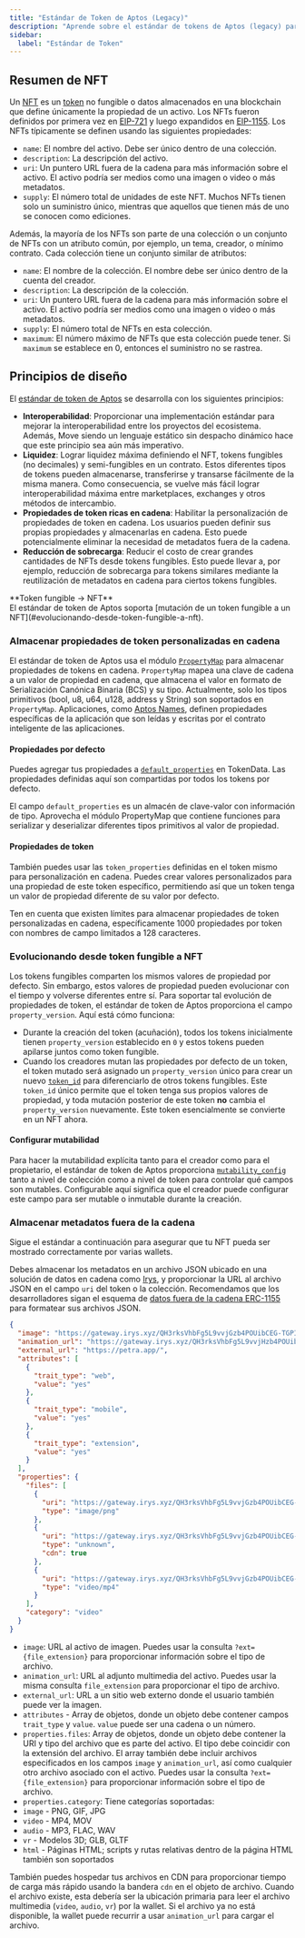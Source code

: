 ```yaml
---
title: "Estándar de Token de Aptos (Legacy)"
description: "Aprende sobre el estándar de tokens de Aptos (legacy) para el desarrollo de contratos inteligentes Move."
sidebar:
  label: "Estándar de Token"
---
```




## Resumen de NFT

Un [NFT](https://en.wikipedia.org/wiki/Non-fungible_token) es un [token](https://github.com/aptos-labs/aptos-core/blob/main/aptos-move/framework/aptos-token/sources/token.move) no fungible o datos almacenados en una blockchain que
define únicamente la propiedad de un activo. Los NFTs fueron definidos por primera vez en [EIP-721](https://eips.ethereum.org/EIPS/eip-721)
y luego expandidos en [EIP-1155](https://eips.ethereum.org/EIPS/eip-1155).
Los NFTs típicamente se definen usando las siguientes propiedades:

- `name`: El nombre del activo. Debe ser único dentro de una colección.
- `description`: La descripción del activo.
- `uri`: Un puntero URL fuera de la cadena para más información sobre el activo. El
  activo podría ser medios como una imagen o video o más metadatos.
- `supply`: El número total de unidades de este NFT. Muchos NFTs tienen solo un
  suministro único, mientras que aquellos que tienen más de uno se conocen como ediciones.

Además, la mayoría de los NFTs son parte de una colección o un conjunto de NFTs con un
atributo común, por ejemplo, un tema, creador, o mínimo contrato. Cada colección
tiene un conjunto similar de atributos:

- `name`: El nombre de la colección. El nombre debe ser único dentro de la
  cuenta del creador.
- `description`: La descripción de la colección.
- `uri`: Un puntero URL fuera de la cadena para más información sobre el activo. El
  activo podría ser medios como una imagen o video o más metadatos.
- `supply`: El número total de NFTs en esta colección.
- `maximum`: El número máximo de NFTs que esta colección puede tener. Si
  `maximum` se establece en 0, entonces el suministro no se rastrea.

## Principios de diseño

El [estándar de token de Aptos](https://github.com/aptos-labs/aptos-core/blob/main/aptos-move/framework/aptos-token/sources/token.move) se desarrolla con los siguientes principios:

- **Interoperabilidad**: Proporcionar una implementación estándar para mejorar
  la interoperabilidad entre los proyectos del ecosistema. Además, Move siendo un lenguaje
  estático sin despacho dinámico hace que este principio sea aún más imperativo.
- **Liquidez**: Lograr liquidez máxima definiendo el NFT, tokens fungibles
  (no decimales) y semi-fungibles en un contrato. Estos diferentes tipos de
  tokens pueden almacenarse, transferirse y transarse fácilmente de la misma manera. Como
  consecuencia, se vuelve más fácil lograr interoperabilidad máxima entre
  marketplaces, exchanges y otros métodos de intercambio.
- **Propiedades de token ricas en cadena**: Habilitar la personalización de propiedades de token
  en cadena. Los usuarios pueden definir sus propias propiedades y almacenarlas en cadena. Esto
  puede potencialmente eliminar la necesidad de metadatos fuera de la cadena.
- **Reducción de sobrecarga**: Reducir el costo de crear grandes cantidades de NFTs desde
  tokens fungibles. Esto puede llevar a, por ejemplo, reducción de sobrecarga para tokens
  similares mediante la reutilización de metadatos en cadena para ciertos tokens fungibles.

<Aside type="note">
  **Token fungible → NFT**<br />
  El estándar de token de Aptos soporta [mutación de un token fungible a un
  NFT](#evolucionando-desde-token-fungible-a-nft).
</Aside>

### Almacenar propiedades de token personalizadas en cadena

El estándar de token de Aptos usa el módulo [`PropertyMap`](https://github.com/aptos-labs/aptos-core/blob/main/aptos-move/framework/aptos-token/sources/property_map.move) para almacenar propiedades
de tokens en cadena. `PropertyMap` mapea una clave de cadena a un valor de propiedad
en cadena, que almacena el valor en formato de Serialización Canónica Binaria (BCS)
y su tipo. Actualmente, solo los tipos primitivos (bool, u8, u64, u128, address y
String) son soportados en `PropertyMap`. Aplicaciones, como [Aptos Names](https://www.aptosnames.com/),
definen propiedades específicas de la aplicación que son leídas y escritas por el
contrato inteligente de las aplicaciones.

#### Propiedades por defecto

Puedes agregar tus propiedades a [`default_properties`](https://github.com/aptos-labs/aptos-core/blob/e62fd09cb1c916d857fa655b3f174991ef8698b3/aptos-move/framework/aptos-token/sources/token.move#L98) en TokenData. Las
propiedades definidas aquí son compartidas por todos los tokens por defecto.

El campo `default_properties` es un almacén de clave-valor con información de tipo. Aprovecha
el módulo PropertyMap que contiene funciones para serializar y
deserializar diferentes tipos primitivos al valor de propiedad.

#### Propiedades de token

También puedes usar las `token_properties` definidas en el token mismo para
personalización en cadena. Puedes crear valores personalizados para una propiedad de este
token específico, permitiendo así que un token tenga un valor de propiedad diferente de
su valor por defecto.

Ten en cuenta que existen límites para almacenar propiedades de token personalizadas en cadena, específicamente
1000 propiedades por token con nombres de campo limitados a 128 caracteres.

### Evolucionando desde token fungible a NFT

Los tokens fungibles comparten los mismos valores de propiedad por defecto. Sin embargo, estos valores de propiedad
pueden evolucionar con el tiempo y volverse diferentes entre sí. Para soportar
tal evolución de propiedades de token, el estándar de token de Aptos proporciona el
campo `property_version`. Aquí está cómo funciona:

- Durante la creación del token (acuñación), todos los tokens inicialmente tienen
  `property_version` establecido en `0` y estos tokens pueden apilarse juntos como
  token fungible.
- Cuando los creadores mutan las propiedades por defecto de un token, el token mutado
  será asignado un `property_version` único para crear un nuevo [`token_id`](https://github.com/aptos-labs/aptos-core/blob/bba1690d7268759bd86ccd7459d7967172f1da24/aptos-move/framework/aptos-token/sources/token.move#L288)
  para diferenciarlo de otros tokens fungibles. Este `token_id` único permite
  que el token tenga sus propios valores de propiedad, y toda mutación posterior de este
  token **no** cambia el `property_version` nuevamente. Este token esencialmente
  se convierte en un NFT ahora.

#### Configurar mutabilidad

Para hacer la mutabilidad explícita tanto para el creador como para el propietario, el estándar de token de Aptos
proporciona [`mutability_config`](https://github.com/aptos-labs/aptos-core/blob/bba1690d7268759bd86ccd7459d7967172f1da24/aptos-move/framework/aptos-token/sources/token.move#L100)
tanto a nivel de colección como a nivel de token para controlar qué campos son
mutables. Configurable aquí significa que el creador puede configurar este campo para ser
mutable o inmutable durante la creación.

### Almacenar metadatos fuera de la cadena

Sigue el estándar a continuación para asegurar que tu NFT pueda ser mostrado correctamente por
varias wallets.

Debes almacenar los metadatos en un archivo JSON ubicado en una solución de datos en cadena como [Irys](https://docs.irys.xyz/), y proporcionar la URL al
archivo JSON en el campo `uri` del token o la colección. Recomendamos que los
desarrolladores sigan el esquema de [datos fuera de la cadena ERC-1155](https://eips.ethereum.org/EIPS/eip-1155)
para formatear sus archivos JSON.

```json
{
  "image": "https://gateway.irys.xyz/QH3rksVhbFg5L9vvjGzb4POUibCEG-TGPInmofp-O-o",
  "animation_url": "https://gateway.irys.xyz/QH3rksVhbFg5L9vvjHzb4POUibCEG-TGPInmofp-O-o",
  "external_url": "https://petra.app/",
  "attributes": [
    {
      "trait_type": "web",
      "value": "yes"
    },
    {
      "trait_type": "mobile",
      "value": "yes"
    },
    {
      "trait_type": "extension",
      "value": "yes"
    }
  ],
  "properties": {
    "files": [
      {
        "uri": "https://gateway.irys.xyz/QH3rksVhbFg5L9vvjGzb4POUibCEG-ENXUnmofp-O-o",
        "type": "image/png"
      },
      {
        "uri": "https://gateway.irys.xyz/QH3rksVhbFg5L9vvjGzb4POUibCEG-UENCnmofp-O-o",
        "type": "unknown",
        "cdn": true
      },
      {
        "uri": "https://gateway.irys.xyz/QH3rksVhbFg5L9vvjGzb4POUibCEG-DJHUUnmofp-O-o",
        "type": "video/mp4"
      }
    ],
    "category": "video"
  }
}
```

- `image`: URL al activo de imagen. Puedes usar la consulta `?ext={file_extension}`
  para proporcionar información sobre el tipo de archivo.
- `animation_url`: URL al adjunto multimedia del activo. Puedes usar
  la misma consulta `file_extension` para proporcionar el tipo de archivo.
- `external_url`: URL a un sitio web externo donde el usuario también puede ver la
  imagen.
- `attributes` - Array de objetos, donde un objeto debe contener campos `trait_type` y
  `value`. `value` puede ser una cadena o un número.
- `properties.files`: Array de objetos, donde un objeto debe contener la URI y
  tipo del archivo que es parte del activo. El tipo debe coincidir con la extensión
  del archivo. El array también debe incluir archivos especificados en los campos `image` y
  `animation_url`, así como cualquier otro archivo asociado con el activo.
  Puedes usar la consulta `?ext={file_extension}` para proporcionar información sobre el tipo de archivo.
- `properties.category`: Tiene categorías soportadas:
- `image` - PNG, GIF, JPG
- `video` - MP4, MOV
- `audio` - MP3, FLAC, WAV
- `vr` - Modelos 3D; GLB, GLTF
- `html` - Páginas HTML; scripts y rutas relativas dentro de la página HTML también son
  soportados

También puedes hospedar tus archivos en CDN para proporcionar tiempo de carga más rápido usando la
bandera `cdn` en el objeto de archivo. Cuando el archivo existe, esta debería ser la ubicación
primaria para leer el archivo multimedia (`video`, `audio`, `vr`) por la wallet. Si el archivo
ya no está disponible, la wallet puede recurrir a usar `animation_url` para
cargar el archivo.
